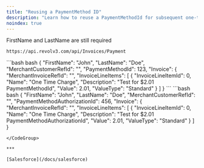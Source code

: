 ```yaml
---
title: "Reusing a PaymentMethod ID"
description: "Learn how to reuse a PaymentMethodId for subsequent one-time payments with the Revolv3 API to improve your customer experience."
noindex: true
---
```


FirstName and LastName are still required

```
https://api.revolv3.com/api/Invoices/Payment
```

<CodeGroup>
  ```bash bash
  {  
    "FirstName": "John",
    "LastName": "Doe",
    "MerchantCustomerRefId": "",
    "PaymentMethodId": 123,
    "Invoice": {  
  		"MerchantInvoiceRefId": "",
  		"InvoiceLineItems": [  
  			{  
  				"InvoiceLineItemId": 0,  
  				"Name": "One Time Charge",  
  				"Description": "Test for $2.01 PaymentMethodId",  
  				"Value": 2.01,  
  				"ValueType": "Standard"
  			}  
  		]  
  	}
  ```
</CodeGroup>

<CodeGroup>
  ```bash bash
  {  
    "FirstName": "John",  
    "LastName": "Doe",  
    "MerchantCustomerRefId": "",
    "PaymentMethodAuthorizationId": 456,  
    "Invoice": {  
  		"MerchantInvoiceRefId": "",
  		"InvoiceLineItems": [  
  			{  
  				"InvoiceLineItemId": 0,  
  				"Name": "One Time Charge",  
  				"Description": "Test for $2.01 PaymentMethodAuthorizationId",  
  				"Value": 2.01,  
  				"ValueType": "Standard"
  			}  
  		]  
  	}
    
  ```
</CodeGroup>

***

[Salesforce](/docs/salesforce)
